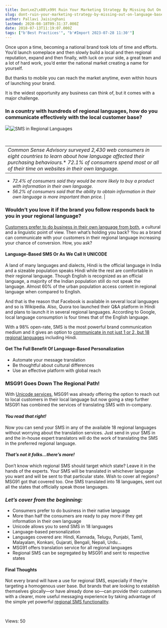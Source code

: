 ```yaml
---
title: Don\xe2\x80\x99t Ruin Your Marketing Strategy By Missing Out On Language-Based Personalization
slug: dont-ruin-your-marketing-strategy-by-missing-out-on-language-based-personalization
author: Pallavi Jaisinghani
lastmod: 2020-08-18T09:31:37.000Z
date: 2018-07-13T11:19:07.000Z
tags: ["b'Best Practices'", "b'#Import 2023-07-28 11:30'"]
---
```


Once upon a time, becoming a national brand took lots of time and efforts. You’d launch someplace and then slowly build a local and then regional reputation, expand and then finally, with luck on your side, a great team and a lot of hard work, you’d enter the national market creating a name for yourself. 


But thanks to mobile you can reach the market anytime, even within hours of launching your brand.


It is the widest opportunity any business can think of, but it comes with a major challenge. 


### **In a country with hundreds of regional languages, how do you communicate effectively with the local customer base?**


![](http://localhost:8888/wp-content/uploads/2018/07/Send-SMS-in-Regional-languages-using-Regional-SMS-API-MSG91-COM-300x171.png)![SMS in Regional Languages](https://images-msg91.s3.ap-south-1.amazonaws.com/content/images/wordpress/2018/07/Send-SMS-in-Regional-languages-using-Regional-SMS-API-MSG91-COM-3-300x171.png)


 




|  |
| --- |
| *Common Sense Advisory surveyed 2,430 web consumers in eight countries to learn about how language affected their purchasing behaviours.** *72.1% of consumers spend most or all of their time on websites in their own language.*
* *72.4% of consumers said they would be more likely to buy a product with information in their own language.*
* *56.2% of consumers said that the ability to obtain information in their own language is more important than price.*
 |


### **Wouldn’t you love it if the brand you follow responds back to you in your regional language?**


[Customers prefer to do business in their own language from both](https://msg91.com/blog/send-sms-to-your-customers-in-their-local-language/), a cultural and a linguistic point of view. Then what’s holding you back? You as a brand can communicate with your customers in their regional language increasing your chance of conversion. How, you ask?


#### **Language-Based SMS Or As We Call It UNICODE**


A land of many languages and dialects, Hindi is the official language in India and a sizeable population speaks Hindi while the rest are comfortable in their regional language. Though English is recognized as an official language, a majority of the Indian population still do not speak the language. Almost 60% of the urban population access content in regional language when compared to English.


And that is the reason that Facebook is available in several local languages and so is Wikipedia. Also, Quora too launched their Q&A platform in Hindi and plans to launch it in several regional languages. According to Google, local language consumption is four times that of the English language.


With a 98% open-rate, SMS is the most powerful brand communication medium and it gives an option to [communicate in not just 1 or 2, but 18 regional languages](https://msg91.com/regional-sms/) including Hindi.


#### **Get The Full Benefit Of Language-Based Personalization**


* Automate your message translation
* Be thoughtful about cultural differences
* Use an effective platform with global reach


### **MSG91 Goes Down The Regional Path!**


With [Unicode services](https://msg91.com/blog/unicode-a-way-to-widen-the-reach-of-sms-communication/), MSG91 was already offering the option to reach out to local customers in their local language but now going a step further MSG91 has combined the services of translating SMS with in-company.


#### ***You read that right!***


Now you can send your SMS in any of the available 18 regional languages without worrying about the translation services. Just send in your SMS in and the in-house expert translators will do the work of translating the SMS in the preferred regional language.


#### ***That’s not it folks…there’s more!***


Don’t know which regional SMS should target which state? Leave it in the hands of the experts. Your SMS will be translated in whichever language you want and will be sent to that particular state. Wish to cover all regions? MSG91 got that covered too. One SMS translated into 18 languages, sent out all the states that officially speak those languages.


### ***Let’s cover from the beginning:***


* Consumers prefer to do business in their native language
* More than half the consumers are ready to pay more if they get information in their own language
* Unicode allows you to send SMS in 18 languages
* Language-based personalization
* Languages covered are: Hindi, Kannada, Telugu, Punjabi, Tamil, Malayalam, Konkani, Gujarati, Bengali, Nepali, Urdu…
* MSG91 offers translation service for all regional languages
* Regional SMS can be segregated by MSG91 and sent to respective states


#### **Final Thoughts**


Not every brand will have a use for regional SMS, especially if they’re targeting a homogenous user base. But brands that are looking to establish themselves glocally—or have already done so—can provide their customers with a clearer, more useful messaging experience by taking advantage of the simple yet powerful [regional SMS functionality](https://msg91.com/regional-sms/).


 


 Views: 50



